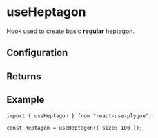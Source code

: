 ---
---


# useHeptagon

Hook used to create basic **regular** heptagon.

<SimpleUseHeptagon />

## Configuration

<NSidesRegPolygonNote hookName="useHeptagon" shapeName="heptagon" sides="7" />

<RegularPolygonProps />

<PrimitiveConfig />

## Returns

<PrimitiveReturns configType="PolygonConfig" />

## Example

```tsx
import { useHeptagon } from "react-use-plygon";

const heptagon = useHeptagon({ size: 100 });
```
